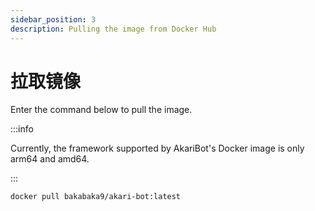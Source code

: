```yaml
---
sidebar_position: 3
description: Pulling the image from Docker Hub
---
```


# 拉取镜像

Enter the command below to pull the image.

:::info

Currently, the framework supported by AkariBot's Docker image is only arm64 and amd64.

:::

```sh
docker pull bakabaka9/akari-bot:latest
```
